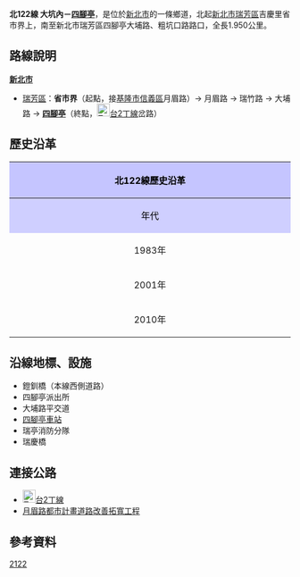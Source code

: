 {{Infobox Taiwan Highway
|type=TH
|county=tp
|route=122
|Name=月眉路、瑞竹路、大埔路
|Level=鄉道
|Length=1.950
|Start=[[新北市|新北市]][[瑞芳區|瑞芳區]]吉慶里省市界上
|End=新北市瑞芳區四腳亭
|OldNum=市北11線
|OldNumB=1983
|OldNumE=2001
}}
'''北122線 大坑內－[[四腳亭_(新北市)|四腳亭]]'''，是位於[[新北市|新北市]]的一條鄉道，北起[[新北市|新北市]][[瑞芳區|瑞芳區]]吉慶里省市界上，南至新北市瑞芳區四腳亭大埔路、粗坑口路路口，全長1.950公里。{{r|thb}}

== 路線說明 ==
{{expand|time=2011-04-03}}
;'''[[新北市|新北市]]'''
*[[瑞芳區|瑞芳區]]：'''省市界'''（起點，接[[基隆市|基隆市]][[信義區_(基隆市)|信義區]]月眉路）→ 月眉路 → 瑞竹路 → 大埔路 → '''[[四腳亭_(新北市)|四腳亭]]'''（終點，[[File:TW_PHW2d.svg|23px]][[台2線#丁線|台2丁線]]岔路）

== 歷史沿革 ==
{| class="wikitable" style="width: 100%"
! style="text-align:center; background:#C5C5FF; color:black" colspan=3 align=center | 北122線歷史沿革
|- 
! style="text-align:center; background:#CFCFFF; color:black" width="8%" | 年代 !! style="text-align:center; background:#D3D3FF; color:black" width="40%" | 本編號沿革 !! style="text-align:center; background:#D3D3FF; color:black" width="52%" | 本路線沿革
|- 
! 1983年
| 無此編號 || 當時為[[File:TW_THWcty-tp11.png|23px]]'''市北11線'''（田寮坑～四腳亭，全長4.919km）。
|-
! 2001年
| colspan=2| 原[[File:TW_THWcty-tp11.png|23px]]市北11線以[[新北市|臺北縣]]、[[基隆市|基隆市]]界為分界點，將基隆市境內路段改編[[File:TW_THWcty11.svg|23px]]'''市11線'''，臺北縣境內路段改編[[File:TW_THWtp122.png|alt=TW THWtp122]]'''北122線'''。
|-
! 2010年
| colspan=2| [[File:TW_THWcty11.svg|23px]]市11線解編。[[File:TW_THWtp122.png|alt=TW THWtp122]]北122線未更動。
|}

== 沿線地標、設施 ==
*鐙釧橋（本線西側道路）
*四腳亭派出所
*大埔路平交道
*[[四腳亭車站|四腳亭車站]]
*瑞亭消防分隊
*瑞慶橋

== 連接公路 ==
*[[File:TW_PHW2d.svg|23px]][[台2線#丁線|台2丁線]]
*[[月眉路都市計畫道路改善拓寬工程|月眉路都市計畫道路改善拓寬工程]]

== 參考資料 ==
{{reflist|refs=

<ref name="thb">{{cite web |url=http://spreadsheets.google.com/pub?key=0Avc0r7dng8JrdFF0YmRlSEl1dWhxVmJtR2hwZDFmcFE&gid=0 |title=臺北縣鄉道公路路線表 |accessdate=2011-04-02 |date=2010-07-19 |publisher=公路總局 |archive-date=2014-04-20 |archive-url=https://web.archive.org/web/20140420112137/https://spreadsheets.google.com/pub?key=0Avc0r7dng8JrdFF0YmRlSEl1dWhxVmJtR2hwZDFmcFE&gid=0 |dead-url=yes }}</ref>

}}

{{新北市鄉道}}

[[Category:新北市區道|2122]]